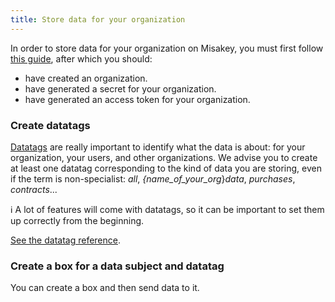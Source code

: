 ```yaml
---
title: Store data for your organization
---
```


In order to store data for your organization on Misakey, you must first follow [this guide](/guides/your-org.mdx), after which you should:
- have created an organization.
- have generated a secret for your organization.
- have generated an access token for your organization.


### Create datatags

[Datatags](/concepts/datatags.mdx) are really important to identify what the data is about: for your organization, your users, and other organizations. We advise you to create at least one datatag corresponding to the kind of data you are storing, even if the term is non-specialist: _all_, _{name_of_your_org_}_data_, _purchases_, _contracts_...

:information_source: A lot of features will come with datatags, so it can be important to set them up correctly from the beginning.

[See the datatag reference](references/datatags.mdx).

### Create a box for a data subject and datatag

You can create a box and then send data to it.

